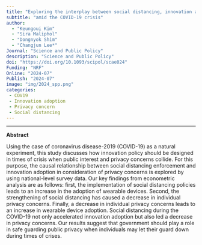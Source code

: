 ```yaml
---
title: "Exploring the interplay between social distancing, innovation adoption, and privacy concerns"
subtitle: "amid the COVID-19 crisis"
author: 
  - "Keungoui Kim"
  - "Sira Maliphol"
  - "Dongnyok Shim"
  - "Changjun Lee*"
Journal: "Science and Public Policy"
description: "Science and Public Policy"
doi: "https://doi.org/10.1093/scipol/scae024"
Funding: "NRF"
Online: "2024-07"
Publish: "2024-07"
image: "img/2024_spp.png"
categories:
 - COV19
 - Innovation adoption
 - Privacy concern
 - Social distancing
---
```


------------------------------------------------------------------------

**Abstract**

Using the case of coronavirus disease-2019 (COVID-19) as a natural experiment, this study discusses how innovation policy should be designed in times of crisis when public interest and privacy concerns collide. For this purpose, the causal relationship between social distancing enforcement and innovation adoption in consideration of privacy concerns is explored by using national-level survey data. Our key findings from econometric analysis are as follows: first, the implementation of social distancing policies leads to an increase in the adoption of wearable devices. Second, the strengthening of social distancing has caused a decrease in individual privacy concerns. Finally, a decrease in individual privacy concerns leads to an increase in wearable device adoption. Social distancing during the COVID-19 not only accelerated innovation adoption but also led a decrease in privacy concerns. Our results suggest that government should play a role in safe guarding public privacy when individuals may let their guard down during times of crises.


